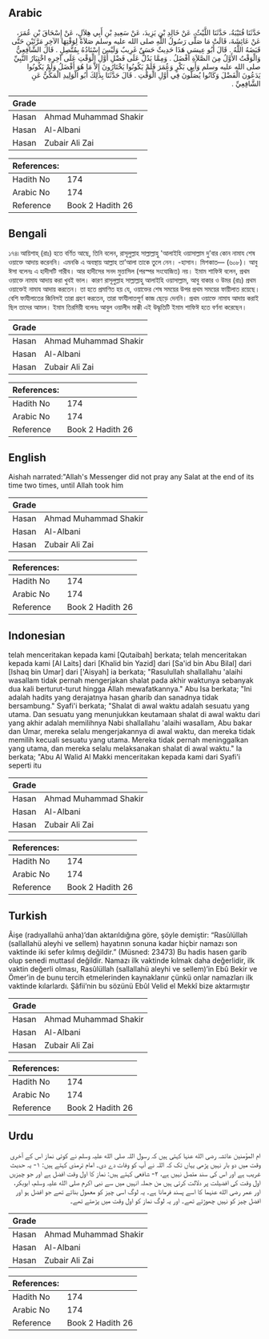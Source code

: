 ## Arabic


<div dir="rtl" lang="ar" style={{fontSize:'larger',backgroundColor:'#f8f9fa',padding:20}}>
حَدَّثَنَا قُتَيْبَةُ، حَدَّثَنَا اللَّيْثُ، عَنْ خَالِدِ بْنِ يَزِيدَ، عَنْ سَعِيدِ بْنِ أَبِي هِلاَلٍ، عَنْ إِسْحَاقَ بْنِ عُمَرَ، عَنْ عَائِشَةَ، قَالَتْ مَا صَلَّى رَسُولُ اللَّهِ صلى الله عليه وسلم صَلاَةً لِوَقْتِهَا الآخِرِ مَرَّتَيْنِ حَتَّى قَبَضَهُ اللَّهُ ‏.‏ قَالَ أَبُو عِيسَى هَذَا حَدِيثٌ حَسَنٌ غَرِيبٌ وَلَيْسَ إِسْنَادُهُ بِمُتَّصِلٍ ‏.‏ قَالَ الشَّافِعِيُّ وَالْوَقْتُ الأَوَّلُ مِنَ الصَّلاَةِ أَفْضَلُ ‏.‏ وَمِمَّا يَدُلُّ عَلَى فَضْلِ أَوَّلِ الْوَقْتِ عَلَى آخِرِهِ اخْتِيَارُ النَّبِيِّ صلى الله عليه وسلم وَأَبِي بَكْرٍ وَعُمَرَ فَلَمْ يَكُونُوا يَخْتَارُونَ إِلاَّ مَا هُوَ أَفْضَلُ وَلَمْ يَكُونُوا يَدَعُونَ الْفَضْلَ وَكَانُوا يُصَلُّونَ فِي أَوَّلِ الْوَقْتِ ‏.‏ قَالَ حَدَّثَنَا بِذَلِكَ أَبُو الْوَلِيدِ الْمَكِّيُّ عَنِ الشَّافِعِيِّ ‏.‏
</div>
<div style={{backgroundColor:'#f8f9fa',padding:20, marginBottom: 10}}><table> <thead> <tr> <th>Grade</th> <th></th> </tr> </thead> <tbody> <tr><td>Hasan</td><td>Ahmad Muhammad Shakir</td></tr><tr><td>Hasan</td><td>Al-Albani</td></tr><tr><td>Hasan</td><td>Zubair Ali Zai</td></tr></tbody></table><table> <thead> <tr> <th>References:</th> <th></th> </tr> </thead> <tbody><tr><td>Hadith No</td><td>174</td></tr><tr><td>Arabic No</td><td>174</td></tr><tr><td>Reference</td><td>Book 2 Hadith 26</td></tr></tbody></table></div>

## Bengali


<div dir="ltr" lang="bn" style={{fontSize:'larger',backgroundColor:'#f8f9fa',padding:20}}>
১৭৪৷ আয়িশাহ্ (রাঃ) হতে বর্ণিত আছে, তিনি বলেন, রাসূলুল্লাহ সাল্লাল্লাহু 'আলাইহি ওয়াসাল্লাম দু’বার কোন নামায শেষ ওয়াক্তে আদায় করেননি। এমনকি এ অবস্থায় আল্লাহ তা’আলা তাকে তুলে নেন। -হাসান। মিশকাত— (৬০৮)। আবু ঈসা বলেনঃ এ হাদীসটি গারীব। আর হাদীসের সনদ মুত্তাসিল (পরস্পর সংযোজিত) নয়। ইমাম শাফিঈ বলেন, প্রথম ওয়াক্তে নামায আদায় করা খুবই ভাল। কারণ রাসূলুল্লাহ সাল্লাল্লাহু আলাইহি ওয়াসাল্লাম, আবু বাকার ও উমর (রাঃ) প্রথম ওয়াক্তেই নামায আদায় করতেন। তা হতে প্রমাণিত হয় যে, ওয়াক্তের শেষ সময়ের উপর প্রথম সময়ের ফায়ীলাত রয়েছে। বেশি ফাযীলাতের জিনিসই তারা গ্রহণ করতেন, তারা ফাযীলাতপূর্ণ কাজ ছেড়ে দেননি। প্রথম ওয়াক্তে নামায আদায় করাই ছিল তাদের আমল। ইমাম তিরমিয়ী বলেনঃ আবুল ওয়ালীদ মাক্কী এই উদ্ধৃতিটি ইমাম শাফিঈ হতে বর্ণনা করেছেন।
</div>
<div style={{backgroundColor:'#f8f9fa',padding:20, marginBottom: 10}}><table> <thead> <tr> <th>Grade</th> <th></th> </tr> </thead> <tbody> <tr><td>Hasan</td><td>Ahmad Muhammad Shakir</td></tr><tr><td>Hasan</td><td>Al-Albani</td></tr><tr><td>Hasan</td><td>Zubair Ali Zai</td></tr></tbody></table><table> <thead> <tr> <th>References:</th> <th></th> </tr> </thead> <tbody><tr><td>Hadith No</td><td>174</td></tr><tr><td>Arabic No</td><td>174</td></tr><tr><td>Reference</td><td>Book 2 Hadith 26</td></tr></tbody></table></div>

## English


<div dir="ltr" lang="en" style={{fontSize:'larger',backgroundColor:'#f8f9fa',padding:20}}>
Aishah narrated:"Allah's Messenger did not pray any Salat at the end of its time two times, until Allah took him
</div>
<div style={{backgroundColor:'#f8f9fa',padding:20, marginBottom: 10}}><table> <thead> <tr> <th>Grade</th> <th></th> </tr> </thead> <tbody> <tr><td>Hasan</td><td>Ahmad Muhammad Shakir</td></tr><tr><td>Hasan</td><td>Al-Albani</td></tr><tr><td>Hasan</td><td>Zubair Ali Zai</td></tr></tbody></table><table> <thead> <tr> <th>References:</th> <th></th> </tr> </thead> <tbody><tr><td>Hadith No</td><td>174</td></tr><tr><td>Arabic No</td><td>174</td></tr><tr><td>Reference</td><td>Book 2 Hadith 26</td></tr></tbody></table></div>

## Indonesian


<div dir="ltr" lang="id" style={{fontSize:'larger',backgroundColor:'#f8f9fa',padding:20}}>
telah menceritakan kepada kami [Qutaibah] berkata; telah menceritakan kepada kami [Al Laits] dari [Khalid bin Yazid] dari [Sa'id bin Abu Bilal] dari [Ishaq bin Umar] dari ['Aisyah] ia berkata; "Rasulullah shallallahu 'alaihi wasallam tidak pernah mengerjakan shalat pada akhir waktunya sebanyak dua kali berturut-turut hingga Allah mewafatkannya." Abu Isa berkata; "Ini adalah hadits yang derajatnya hasan gharib dan sanadnya tidak bersambung." Syafi'i berkata; "Shalat di awal waktu adalah sesuatu yang utama. Dan sesuatu yang menunjukkan keutamaan shalat di awal waktu dari yang akhir adalah memilihnya Nabi shallallahu 'alaihi wasallam, Abu bakar dan Umar, mereka selalu mengerjakannya di awal waktu, dan mereka tidak memilih kecuali sesuatu yang utama. Mereka tidak pernah meninggalkan yang utama, dan mereka selalu melaksanakan shalat di awal waktu." Ia berkata; "Abu Al Walid Al Makki menceritakan kepada kami dari Syafi'i seperti itu
</div>
<div style={{backgroundColor:'#f8f9fa',padding:20, marginBottom: 10}}><table> <thead> <tr> <th>Grade</th> <th></th> </tr> </thead> <tbody> <tr><td>Hasan</td><td>Ahmad Muhammad Shakir</td></tr><tr><td>Hasan</td><td>Al-Albani</td></tr><tr><td>Hasan</td><td>Zubair Ali Zai</td></tr></tbody></table><table> <thead> <tr> <th>References:</th> <th></th> </tr> </thead> <tbody><tr><td>Hadith No</td><td>174</td></tr><tr><td>Arabic No</td><td>174</td></tr><tr><td>Reference</td><td>Book 2 Hadith 26</td></tr></tbody></table></div>

## Turkish


<div dir="ltr" lang="tr" style={{fontSize:'larger',backgroundColor:'#f8f9fa',padding:20}}>
Âişe (radıyallahü anha)’dan aktarıldığına göre, şöyle demiştir: “Rasûlüllah (sallallahü aleyhi ve sellem) hayatının sonuna kadar hiçbir namazı son vaktinde iki sefer kılmış değildir.” (Müsned: 23473) Bu hadis hasen garib olup senedi muttasıl değildir. Namazı ilk vaktinde kılmak daha değerlidir, ilk vaktin değerli olması, Rasûlüllah (sallallahü aleyhi ve sellem)’in Ebû Bekir ve Ömer’in de bunu tercih etmelerinden kaynaklanır çünkü onlar namazları ilk vaktinde kılarlardı. Şâfii’nin bu sözünü Ebûl Velid el Mekkî bize aktarmıştır
</div>
<div style={{backgroundColor:'#f8f9fa',padding:20, marginBottom: 10}}><table> <thead> <tr> <th>Grade</th> <th></th> </tr> </thead> <tbody> <tr><td>Hasan</td><td>Ahmad Muhammad Shakir</td></tr><tr><td>Hasan</td><td>Al-Albani</td></tr><tr><td>Hasan</td><td>Zubair Ali Zai</td></tr></tbody></table><table> <thead> <tr> <th>References:</th> <th></th> </tr> </thead> <tbody><tr><td>Hadith No</td><td>174</td></tr><tr><td>Arabic No</td><td>174</td></tr><tr><td>Reference</td><td>Book 2 Hadith 26</td></tr></tbody></table></div>

## Urdu


<div dir="rtl" lang="ur" style={{fontSize:'larger',backgroundColor:'#f8f9fa',padding:20}}>
ام المؤمنین عائشہ رضی الله عنہا کہتی ہیں کہ رسول اللہ صلی الله علیہ وسلم نے کوئی نماز اس کے آخری وقت میں دو بار نہیں پڑھی یہاں تک کہ اللہ نے آپ کو وفات دے دی۔ امام ترمذی کہتے ہیں: ۱- یہ حدیث غریب ہے اور اس کی سند متصل نہیں ہے، ۲- شافعی کہتے ہیں: نماز کا اول وقت افضل ہے اور جو چیزیں اول وقت کی افضیلت پر دلالت کرتی ہیں من جملہ انہیں میں سے نبی اکرم صلی الله علیہ وسلم، ابوبکر، اور عمر رضی الله عنہما کا اسے پسند فرمانا ہے۔ یہ لوگ اسی چیز کو معمول بناتے تھے جو افضل ہو اور افضل چیز کو نہیں چھوڑتے تھے۔ اور یہ لوگ نماز کو اول وقت میں پڑھتے تھے۔
</div>
<div style={{backgroundColor:'#f8f9fa',padding:20, marginBottom: 10}}><table> <thead> <tr> <th>Grade</th> <th></th> </tr> </thead> <tbody> <tr><td>Hasan</td><td>Ahmad Muhammad Shakir</td></tr><tr><td>Hasan</td><td>Al-Albani</td></tr><tr><td>Hasan</td><td>Zubair Ali Zai</td></tr></tbody></table><table> <thead> <tr> <th>References:</th> <th></th> </tr> </thead> <tbody><tr><td>Hadith No</td><td>174</td></tr><tr><td>Arabic No</td><td>174</td></tr><tr><td>Reference</td><td>Book 2 Hadith 26</td></tr></tbody></table></div>